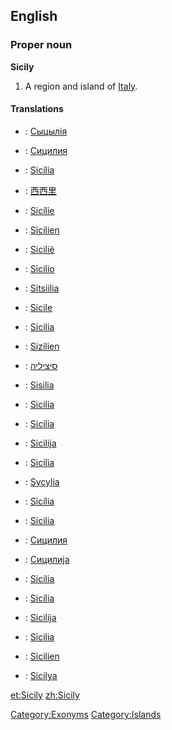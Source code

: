 ==English==

{{wikipedia}}
===Proper noun===
'''Sicily'''
# A region and island of [[Italy]].

====Translations====

{{top}}
*{{be}}: [[Сыцылія]]
*{{bg}}: [[Сицилия]]
*{{ca}}: [[Sicília]]
*{{zh}}: [[西西里]]
*{{cs}}: [[Sicílie]] {{f}}
*{{da}}: [[Sicilien]]
*{{nl}}: [[Sicilië]] {{n}}
*{{eo}}: [[Sicilio]]
*{{et}}: [[Sitsiilia]]
*{{fr}}: [[Sicile]] {{f}}
*{{gl}}: [[Sicilia]]
*{{de}}: [[Sizilien]]
*{{he}}: [[סיציליה]]
*{{id}}: [[Sisilia]]
*{{it}}: [[Sicilia#Italian|Sicilia]] {{f}}
{{mid}}
*{{la}}: [[Sicilia#Latin|Sicilia]] {{f}}
*{{lt}}: [[Sicilija]]
*{{no}}: [[Sicilia]]
*{{pl}}: [[Sycylia]]
*{{pt}}: [[Sicília]]
*{{ro}}: [[Sicilia]]
*{{ru}}: [[Сицилия]]
*{{sr}}: [[Сицилија]]
*{{scn}}: [[Sicilia]] {{f}}
*{{sk}}: [[Sicília]]
*{{sl}}: [[Sicilija]]
*{{es}}: [[Sicilia]]
*{{sv}}: [[Sicilien]]
*{{tr}}: [[Sicilya]]
{{bottom}}

[[Category:Exonyms]]
[[Category:Islands]]

[[et:Sicily]]
[[zh:Sicily]]